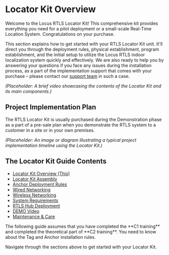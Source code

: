 # Locator Kit Overview

Welcome to the Locus RTLS Locator Kit! This comprehensive kit provides everything you need for a pilot deployment or a small-scale Real-Time Location System. Congratulations on your purchase.

This section explains how to get started with your RTLS Locator Kit unit. It'll direct you through the deployment rules, physical establishment, program establishment, and the initial setup to utilize the Locus RTLS indoor localization system quickly and effectively. We are also ready to help you by answering your questions if you face any issues during the installation process, as a part of the implementation support that comes with your purchase – please contact our [support team](/ProjectExecution/Troubleshooting/RaiseSupportTicket) in such a case.

*(Placeholder: A brief video showcasing the contents of the Locator Kit and its main components.)*

## Project Implementation Plan
The RTLS Locator Kit is usually purchased during the Demonstration phase as a part of a pre-sale plan when you demonstrate the RTLS system to a customer in a site or in your own premises.

*(Placeholder: An image or diagram illustrating a typical project implementation timeline using the Locator Kit.)*

## The Locator Kit Guide Contents
- [Locator Kit Overview (This)](/RtlsLocatorKit/LocatorKitOverview)
- [Locator Kit Assembly](/RtlsLocatorKit/LocatorKitAssembly)
- [Anchor Deployment Rules](/RtlsLocatorKit/AnchorDeploymentRules)
- [Wired Networking](/RtlsLocatorKit/WiredNetworking)
- [Wireless Networking](/RtlsLocatorKit/WirelessNetworking)
- [System Requirements](/RtlsLocatorKit/SystemRequirements)
- [RTLS Hub Deployment](/RtlsLocatorKit/RtlsHubDeployment)
- [DEMO Video](/RtlsLocatorKit/DemoVideoGuide)
- [Maintenance & Care](/RtlsLocatorKit/MaintenanceAndCare)

<Callout type="warning">
 The following guide assumes that you have completed the **C1 training** and completed the theoretical part of **C2 training**. You need to know about the Tag and Anchor installation rules.
</Callout>

Navigate through the sections above to get started with your Locator Kit.